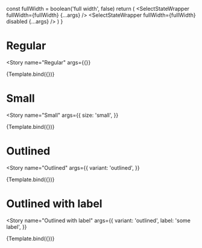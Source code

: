 

<Meta
  title="Components/Selects/CommonSelect"
  decorators={decorators}
/>

  const fullWidth = boolean('full width', false)
  return (
    <Grid container direction="column" spacing={1}>
      <Grid item>
        <SelectStateWrapper fullWidth={fullWidth} {...args} />
      </Grid>
      <Grid item>
        <SelectStateWrapper fullWidth={fullWidth} disabled {...args} />
      </Grid>
    </Grid>
  )
}

# Regular
<Story
  name="Regular"
  args={{}}
>
  {Template.bind({})}
</Story>

# Small
<Story
  name="Small"
  args={{
    size: 'small',
  }}
>
  {Template.bind({})}
</Story>

# Outlined
<Story
  name="Outlined"
  args={{
    variant: 'outlined',
  }}
>
  {Template.bind({})}
</Story>

# Outlined with label
<Story
  name="Outlined with label"
  args={{
    variant: 'outlined',
    label: 'some label',
  }}
>
  {Template.bind({})}
</Story>
